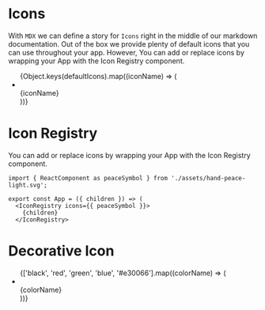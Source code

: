 

<Meta title='Icons' component={Icon} />

# Icons

With `MDX` we can define a story for `Icons` right in the middle of our
markdown documentation. Out of the box we provide plenty of default icons that you can use throughout your app.
However, You can add or replace icons by wrapping your App with the Icon Registry component.

<Preview>
  <Story name='Icon'>
    <div className='icon-story'>
      <ul className='icon-story-grid'>
        {Object.keys(defaultIcons).map((iconName) => (
          <li key={iconName}>
            <Icon name={iconName} />
            <br />
            {iconName}
          </li>
        ))}
      </ul>
    </div>
  </Story>
</Preview>

# Icon Registry

You can add or replace icons by wrapping your App with the Icon Registry component.

```
import { ReactComponent as peaceSymbol } from './assets/hand-peace-light.svg';

export const App = ({ children }) => (
  <IconRegistry icons={{ peaceSymbol }}>
    {children}
  </IconRegistry>
```

<Preview>
  <Story name='Icon Registry'>
    <div className='icon-story'>
      <Icon name='peaceSymbol' />
    </div>
  </Story>
</Preview>

# Decorative Icon

<Preview>
  <Story name='Decorative Icon'>
    <div className='icon-story'>
      <ul className='icon-story-grid'>
        {['black', 'red', 'green', 'blue', '#e30066'].map((colorName) => (
          <li key={colorName}>
            <DecorativeIcon name='flame' color={colorName} />
            <br />
            {colorName}
          </li>
        ))}
      </ul>
    </div>
  </Story>
</Preview>
